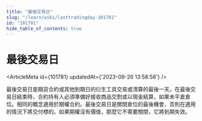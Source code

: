 ```yaml
---
title: "最後交易日"
slug: "/learn/wiki/lasttradingday-101781"
id: "101781"
hide_table_of_contents: true
---
```



# 最後交易日

<ArticleMeta id={101781} updatedAt={'2023-09-26 13:58:58'} />
<div className='border-solid border-b border-t-0 my-4 border-[var(--ifm-color-gray-300)]' />

最後交易日是期貨合約或其他到期日的衍生工具交易或清算的最後一天。在最後交易日結束時，合約持有人必須準備好接收商品交割或以現金結算，如果未平倉倉位。相同的概念適用於期權合約。最後交易日是關閉倉位的最後機會，否則在適用的情況下將交付標的。如果期權沒有價值，那麼它不需要關閉，它將到期失效。
